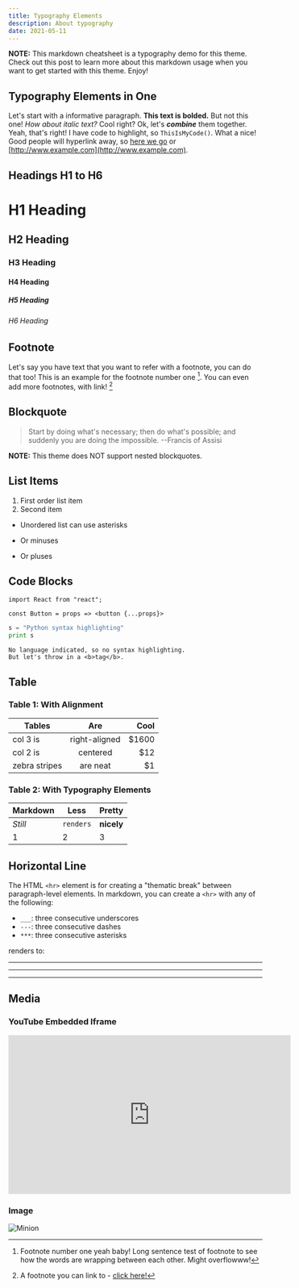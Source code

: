 ```yaml
---
title: Typography Elements
description: About typography
date: 2021-05-11
---
```


**NOTE:** This markdown cheatsheet is a typography demo for this theme. Check out this post to learn more about this markdown usage when you want to get started with this theme. Enjoy!

## Typography Elements in One

Let's start with a informative paragraph. **This text is bolded.** But not this one! _How about italic text?_ Cool right? Ok, let's **_combine_** them together. Yeah, that's right! I have code to highlight, so `ThisIsMyCode()`. What a nice! Good people will hyperlink away, so [here we go](#) or [http://www.example.com](http://www.example.com).

<div class="divider"></div>

## Headings H1 to H6

# H1 Heading

## H2 Heading

### H3 Heading

#### H4 Heading

##### H5 Heading

###### H6 Heading

<div class="divider"></div>

## Footnote

Let's say you have text that you want to refer with a footnote, you can do that too! This is an example for the footnote number one [^1]. You can even add more footnotes, with link! [^2]

<div class="divider"></div>

## Blockquote

> Start by doing what's necessary; then do what's possible; and suddenly you are doing the impossible. --Francis of Assisi

**NOTE:** This theme does NOT support nested blockquotes.

<div class="divider"></div>

## List Items

1. First order list item
2. Second item

- Unordered list can use asterisks

* Or minuses

- Or pluses

<div class="divider"></div>

## Code Blocks

```tsx
import React from "react";

const Button = props => <button {...props}>
```

```python
s = "Python syntax highlighting"
print s
```

```
No language indicated, so no syntax highlighting.
But let's throw in a <b>tag</b>.
```

<div class="divider"></div>

## Table

### Table 1: With Alignment

| Tables        |      Are      |  Cool |
| ------------- | :-----------: | ----: |
| col 3 is      | right-aligned | $1600 |
| col 2 is      |   centered    |   $12 |
| zebra stripes |   are neat    |    $1 |

### Table 2: With Typography Elements

| Markdown | Less      | Pretty     |
| -------- | --------- | ---------- |
| _Still_  | `renders` | **nicely** |
| 1        | 2         | 3          |

<div class="divider"></div>

## Horizontal Line

The HTML `<hr>` element is for creating a "thematic break" between paragraph-level elements. In markdown, you can create a `<hr>` with any of the following:

- `___`: three consecutive underscores
- `---`: three consecutive dashes
- `***`: three consecutive asterisks

renders to:

---

---

---

<div class="divider"></div>

## Media

### YouTube Embedded Iframe

<iframe
  width="560"
  height="315"
  src="https://www.youtube.com/embed/n1a7o44WxNo"
  frameborder="0"
  allowfullscreen
></iframe>

### Image

![Minion](https://octodex.github.com/images/minion.png)

[^1]: Footnote number one yeah baby! Long sentence test of footnote to see how the words are wrapping between each other. Might overflowww!
[^2]: A footnote you can link to - [click here!](#)
